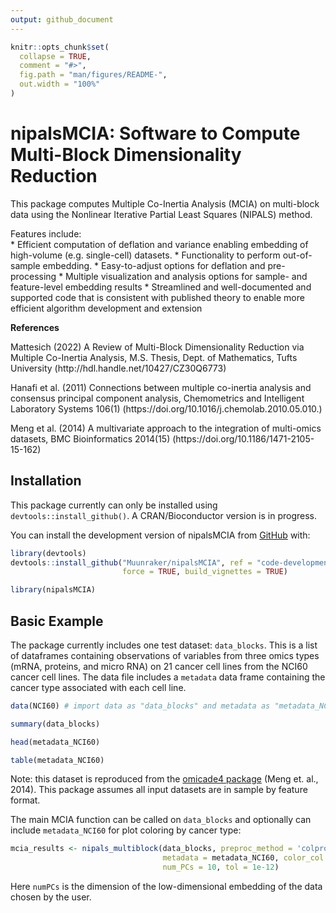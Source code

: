 ```yaml
---
output: github_document
---
```


<!-- README.md is generated from README.Rmd. Please edit that file -->

```r
knitr::opts_chunk$set(
  collapse = TRUE,
  comment = "#>",
  fig.path = "man/figures/README-",
  out.width = "100%"
)
```

# nipalsMCIA: Software to Compute Multi-Block Dimensionality Reduction

<!-- badges: start -->
<!-- badges: end -->

This package computes Multiple Co-Inertia Analysis (MCIA) on multi-block data using the Nonlinear Iterative Partial Least Squares (NIPALS) method.

Features include:  
* Efficient computation of deflation and variance enabling embedding of high-volume (e.g. single-cell) datasets.
* Functionality to perform out-of-sample embedding.
* Easy-to-adjust options for deflation and pre-processing
* Multiple visualization and analysis options for sample- and feature-level embedding results
* Streamlined and well-documented and supported code that is consistent with published theory to enable more efficient algorithm development and extension

**References**

Mattesich (2022) A Review of Multi-Block Dimensionality Reduction via Multiple Co-Inertia Analysis, M.S. Thesis, Dept. of Mathematics, Tufts University (http://hdl.handle.net/10427/CZ30Q6773)

Hanafi et al. (2011) Connections between multiple co-inertia analysis and consensus principal component analysis, Chemometrics and Intelligent Laboratory Systems 106(1) (https://doi.org/10.1016/j.chemolab.2010.05.010.)

Meng et al. (2014) A multivariate approach to the integration of multi-omics datasets, BMC Bioinformatics 2014(15) (https://doi.org/10.1186/1471-2105-15-162)


## Installation

This package currently can only be installed using `devtools::install_github()`. A CRAN/Bioconductor version is in progress. 

You can install the development version of nipalsMCIA from [GitHub](https://github.com/) with:

```r
library(devtools)
devtools::install_github("Muunraker/nipalsMCIA", ref = "code-development",
                         force = TRUE, build_vignettes = TRUE)
```

```r
library(nipalsMCIA)
```

## Basic Example

The package currently includes one test dataset: `data_blocks`. This is a list of dataframes containing 
observations of variables from three omics types (mRNA, proteins, and micro RNA) 
on 21 cancer cell lines from the NCI60 cancer cell lines. The data file includes a 
`metadata` data frame containing the cancer type associated with each cell line. 

```r
data(NCI60) # import data as "data_blocks" and metadata as "metadata_NCI60"

summary(data_blocks)

head(metadata_NCI60)

table(metadata_NCI60)
```

Note: this dataset is reproduced from the [omicade4 package](https://www.bioconductor.org/packages/release/bioc/html/omicade4.html) (Meng et. al., 2014). 
This package assumes all input datasets are in sample by feature format.

The main MCIA function can be called on `data_blocks` and optionally can include `metadata_NCI60` for
plot coloring by cancer type:

```r
mcia_results <- nipals_multiblock(data_blocks, preproc_method = 'colprofile',
                                  metadata = metadata_NCI60, color_col = "cancerType", 
                                  num_PCs = 10, tol = 1e-12)
```

Here `numPCs` is the dimension of the low-dimensional embedding of the data chosen by the user. 